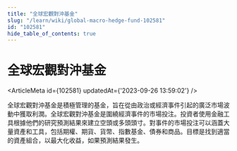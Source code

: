 ```yaml
---
title: "全球宏觀對沖基金"
slug: "/learn/wiki/global-macro-hedge-fund-102581"
id: "102581"
hide_table_of_contents: true
---
```



# 全球宏觀對沖基金

<ArticleMeta id={102581} updatedAt={'2023-09-26 13:59:02'} />
<div className='border-solid border-b border-t-0 my-4 border-[var(--ifm-color-gray-300)]' />

全球宏觀對沖基金是積極管理的基金，旨在從由政治或經濟事件引起的廣泛市場波動中獲取利潤。全球宏觀對沖基金是圍繞經濟事件的市場投注。投資者使用金融工具根據他們的研究預測結果來建立空頭或多頭頭寸。對事件的市場投注可以涵蓋大量資產和工具，包括期權、期貨、貨幣、指數基金、債券和商品。目標是找到適當的資產組合，以最大化收益，如果預測結果發生。
